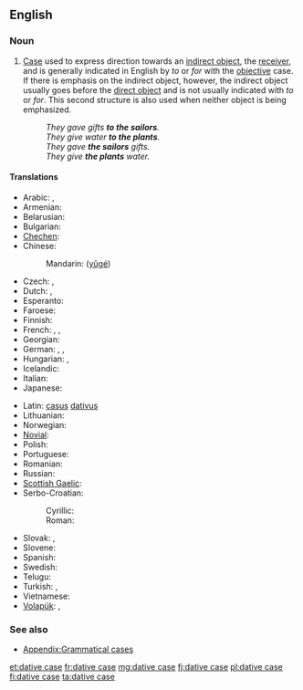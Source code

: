 ==English==
{{wikipedia}}

===Noun===
{{en-noun|head=[[dative]] [[case]]}}

# {{context|grammar|lang=en}} [[case|Case]] used to express direction towards an [[indirect object]], the [[receiver]], and is generally indicated in English by ''to'' or ''for'' with the [[objective]] case. If there is emphasis on the indirect object, however, the indirect object usually goes before the [[direct object]] and is not usually indicated with ''to'' or ''for''. This second structure is also used when neither object is being emphasized.
#: ''They gave gifts '''to the sailors'''. ''
#: ''They give water '''to the plants'''.''
#: ''They gave '''the sailors''' gifts.''
#: ''They give '''the plants''' water.''
====Translations====
{{trans-top|case used to express direction towards an indirect object}}
* Arabic: {{t|ar|حَالةُ المَفْعُولُ لَهُ|tr=ħáltu l-mafʕūlu láhu|f}}, {{t|ar|حَالَة مِنْ حَالاَتُ النُّصْب|tr=ħāla min al-ħalātu n-núṣb|f}}
* Armenian: {{t|hy|տրական հոլով|tr=trakan holov}}
* Belarusian: {{t|be|давальны склон|tr=davál’ny sklon|m}}
* Bulgarian: {{t|bg|дателен падеж|tr=dátelen padéž|m}}
* [[Chechen]]: {{t|ce|лург дожар}}
* Chinese:
*: Mandarin: {{zh-ts|與格|与格}} ([[yǔgé]])
* Czech: {{t+|cs|dativ|m}}, {{t|cs|třetí pád|m}}
* Dutch: {{t+|nl|datief|m}}, {{t+|nl|derde naamval|m}}
* Esperanto: {{t+|eo|dativo}}
* Faroese: {{t+|fo|hvørjumfall|n}}
* Finnish: {{t+|fi|datiivi}}
* French: {{t+|fr|datif|m}}, {{t+|fr|complément d'objet indirect|m}}, {{t|fr|C.O.I.|m}}
* Georgian: {{t+|ka|მიცემითი ბრუნვა|sc=Geor}}
* German: {{t+|de|Dativ|m}}, {{t+|de|Wemfall|m}}, {{t|de|dritter Fall|m}}
* Hungarian: {{t+|hu|részes eset}}, {{t|hu|részeshatározó eset}}
* Icelandic: {{t+|is|þágufall|n}}
* Italian: {{t|it|caso dativo|m}}
* Japanese: {{t+|ja|与格|tr=よかく, yokaku}}
{{trans-mid}}
* Latin: [[casus]] [[dativus]] {{g|m}}
* Lithuanian: {{t+|lt|naudininkas|m}}
* Norwegian: {{t|no|dativ|m}}
* [[Novial]]: {{t|nov|dative}}
* Polish: {{t+|pl|celownik|m}}
* Portuguese: {{t|pt|caso dativo|m}}
* Romanian: {{t|ro|cazul dativ|m}}
* Russian: {{t+|ru|дательный падеж|m|tr=dátel’nyj padéž}}
* [[Scottish Gaelic]]: {{t|gd|tuiseal tabhartach|m}}
* Serbo-Croatian:
*: Cyrillic: {{t|sh|датив|m}}
*: Roman: {{t+|sh|dativ|m}}
* Slovak: {{t|sk|tretí pád|m}}, {{t+|sk|datív|m}}
* Slovene: {{t+|sl|dajalnik|m}}
* Spanish: {{t|es|caso dativo|m}}
* Swedish: {{t+|sv|dativ}}
* Telugu: {{t|te|చతుర్థీ విభక్తి|tr=caturthī vibhakti|sc=Telu}}
* Turkish: {{t|tr|-e hâli}}, {{t+|tr|datif}}
* Vietnamese: {{t|vi|dữ cách}}
* [[Volapük]]: {{t|vo|kimefal}}, {{t+|vo|datif}}
{{trans-bottom}}

===See also===
* [[Appendix:Grammatical cases]]

[[et:dative case]]
[[fr:dative case]]
[[mg:dative case]]
[[fj:dative case]]
[[pl:dative case]]
[[fi:dative case]]
[[ta:dative case]]